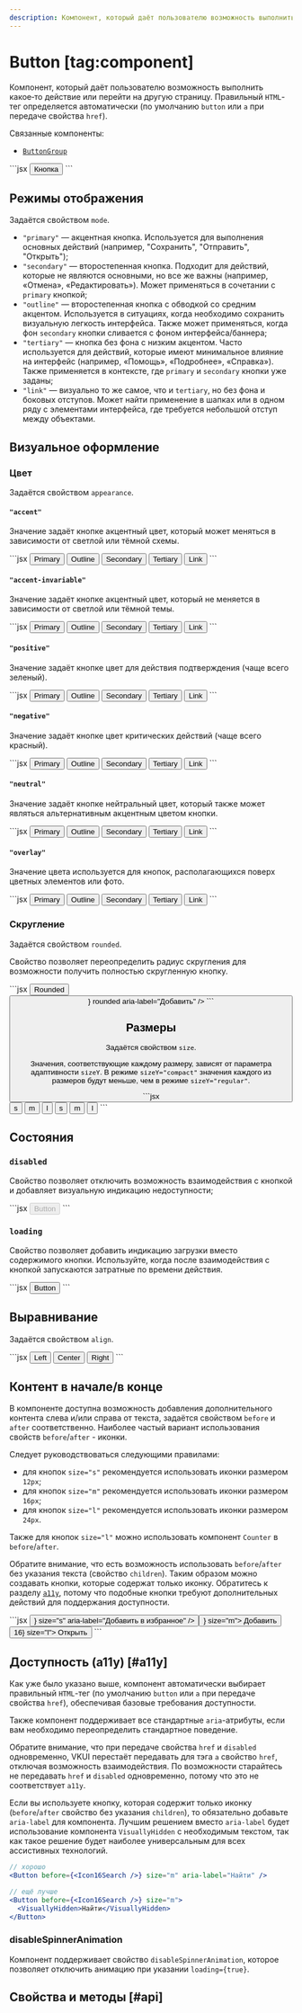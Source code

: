 ```yaml
---
description: Компонент, который даёт пользователю возможность выполнить какое‑то действие или перейти на другую страницу.
---
```


<Overview group="buttons">

# Button [tag:component]

Компонент, который даёт пользователю возможность выполнить какое‑то действие или перейти на другую страницу.
Правильный `HTML`-тег определяется автоматически (по умолчанию `button` или `a` при передаче свойства `href`).

Связанные компоненты:

- [`ButtonGroup`](/components/button-group)

</Overview>

<Playground>
  ```jsx
  <Button>Кнопка</Button>
  ```
</Playground>

## Режимы отображения

Задаётся свойством `mode`.

- `"primary"` — акцентная кнопка. Используется для выполнения основных действий
  (например, "Сохранить", "Отправить", "Открыть");
- `"secondary"` — второстепенная кнопка. Подходит для действий, которые не являются основными, но все же важны
  (например, «Отмена», «Редактировать»). Может применяться в сочетании с `primary` кнопкой;
- `"outline"` — второстепенная кнопка с обводкой со средним акцентом. Используется в ситуациях,
  когда необходимо сохранить визуальную легкость интерфейса. Также может применяться,
  когда фон `secondary` кнопки сливается с фоном интерфейса/баннера;
- `"tertiary"` — кнопка без фона с низким акцентом. Часто используется для действий,
  которые имеют минимальное влияние на интерфейс (например, «Помощь», «Подробнее», «Справка»).
  Также применяется в контексте, где `primary` и `secondary` кнопки уже заданы;
- `"link"` — визуально то же самое, что и `tertiary`, но без фона и боковых отступов.
  Может найти применение в шапках или в одном ряду с элементами интерфейса,
  где требуется небольшой отступ между объектами.

## Визуальное оформление

### Цвет

Задаётся свойством `appearance`.

#### `"accent"`

Значение задаёт кнопке акцентный цвет, который может меняться в зависимости от светлой или тёмной схемы.

<Playground>
  ```jsx
  <Button appearance="accent" mode="primary">
    Primary
  </Button>
  <Button appearance="accent" mode="outline">
    Outline
  </Button>
  <Button appearance="accent" mode="secondary">
    Secondary
  </Button>
  <Button appearance="accent" mode="tertiary">
    Tertiary
  </Button>
  <Button appearance="accent" mode="link">
    Link
  </Button>
  ```
</Playground>

#### `"accent-invariable"`

Значение задаёт кнопке акцентный цвет, который не меняется в зависимости от светлой или тёмной темы.

<Playground>
  ```jsx
  <Button appearance="accent-invariable" mode="primary">
    Primary
  </Button>
  <Button appearance="accent-invariable" mode="outline">
    Outline
  </Button>
  <Button appearance="accent-invariable" mode="secondary">
    Secondary
  </Button>
  <Button appearance="accent-invariable" mode="tertiary">
    Tertiary
  </Button>
  <Button appearance="accent-invariable" mode="link">
    Link
  </Button>
  ```
</Playground>

#### `"positive"`

Значение задаёт кнопке цвет для действия подтверждения (чаще всего зеленый).

<Playground>
  ```jsx
  <Button appearance="positive" mode="primary">
    Primary
  </Button>
  <Button appearance="positive" mode="outline">
    Outline
  </Button>
  <Button appearance="positive" mode="secondary">
    Secondary
  </Button>
  <Button appearance="positive" mode="tertiary">
    Tertiary
  </Button>
  <Button appearance="positive" mode="link">
    Link
  </Button>
  ```
</Playground>

#### `"negative"`

Значение задаёт кнопке цвет критических действий (чаще всего красный).

<Playground>
  ```jsx
  <Button appearance="negative" mode="primary">
    Primary
  </Button>
  <Button appearance="negative" mode="outline">
    Outline
  </Button>
  <Button appearance="negative" mode="secondary">
    Secondary
  </Button>
  <Button appearance="negative" mode="tertiary">
    Tertiary
  </Button>
  <Button appearance="negative" mode="link">
    Link
  </Button>
  ```
</Playground>

#### `"neutral"`

Значение задаёт кнопке нейтральный цвет, который также может являться альтернативным акцентным цветом кнопки.

<Playground>
  ```jsx
  <Button appearance="neutral" mode="primary">
    Primary
  </Button>
  <Button appearance="neutral" mode="outline">
    Outline
  </Button>
  <Button appearance="neutral" mode="secondary">
    Secondary
  </Button>
  <Button appearance="neutral" mode="tertiary">
    Tertiary
  </Button>
  <Button appearance="neutral" mode="link">
    Link
  </Button>
  ```
</Playground>

#### `"overlay"`

Значение цвета используется для кнопок, располагающихся поверх цветных элементов или фото.


<Playground Wrapper={OverlayButtonWrapper}>
  ```jsx
  <Button appearance="overlay" mode="primary">
    Primary
  </Button>
  <Button appearance="overlay" mode="outline">
    Outline
  </Button>
  <Button appearance="overlay" mode="secondary">
    Secondary
  </Button>
  <Button appearance="overlay" mode="tertiary">
    Tertiary
  </Button>
  <Button appearance="overlay" mode="link">
    Link
  </Button>
  ```
</Playground>

### Скругление

Задаётся свойством `rounded`.

Свойство позволяет переопределить радиус скругления для возможности получить полностью скругленную кнопку.

<Playground>
  ```jsx
  <Button rounded>Rounded</Button>
  <Button before={<Icon12Add />} rounded aria-label="Добавить" />
  ```
</Playground>

## Размеры

Задаётся свойством `size`.

Значения, соответствующие каждому размеру, зависят от параметра адаптивности `sizeY`.
В режиме `sizeY="compact"` значения каждого из размеров будут меньше, чем в режиме `sizeY="regular"`.

<Playground direction="column">
  ```jsx
  <AdaptivityProvider sizeY="compact">
    <Flex gap="m" align="center">
      <Button size="s">s</Button>
      <Button size="m">m</Button>
      <Button size="l">l</Button>
    </Flex>
  </AdaptivityProvider>
  <AdaptivityProvider sizeY="regular">
    <Flex gap="m" align="center">
      <Button size="s">s</Button>
      <Button size="m">m</Button>
      <Button size="l">l</Button>
    </Flex>
  </AdaptivityProvider>
  ```
</Playground>

## Состояния

### `disabled`

Свойство позволяет отключить возможность взаимодействия с кнопкой и добавляет визуальную индикацию недоступности;

<Playground>
  ```jsx
  <Button disabled>Button</Button>
  ```
</Playground>

### `loading`

Свойство позволяет добавить индикацию загрузки вместо содержимого кнопки. Используйте, когда после взаимодействия с кнопкой
запускаются затратные по времени действия.

<Playground>
  ```jsx
  <Button loading>Button</Button>
  ```
</Playground>

## Выравнивание

Задаётся свойством `align`.

<Playground>
  ```jsx
  <Button align="left">Left</Button>
  <Button align="center">Center</Button>
  <Button align="right">Right</Button>
  ```
</Playground>

## Контент в начале/в конце

В компоненте доступна возможность добавления дополнительного контента слева и/или справа от текста,
задаётся свойством `before` и `after` соответственно. Наиболее частый вариант использования свойств `before`/`after` - иконки.

Следует руководствоваться следующими правилами:

- для кнопок `size="s"` рекомендуется использовать иконки размером `12px`;
- для кнопок `size="m"` рекомендуется использовать иконки размером `16px`;
- для кнопок `size="l"` рекомендуется использовать иконки размером `24px`.

Также для кнопок `size="l"` можно использовать компонент `Counter` в `before`/`after`.

Обратите внимание, что есть возможность использовать `before`/`after` без указания текста (свойство `children`).
Таким образом можно создавать кнопки, которые содержат только иконку. Обратитесь к разделу [`a11y`](#a11y),
потому что подобные кнопки требуют дополнительных действий для поддержания доступности.

<Playground>
  ```jsx
  <Button after={<Icon12Like />} size="s" aria-label="Добавить в избранное" />
  <Button before={<Icon16Add />} size="m">
    Добавить
  </Button>
  <Button after={<Counter>16</Counter>} size="l">
    Открыть
  </Button>
  ```
</Playground>

## Доступность (a11y) [#a11y]

Как уже было указано выше, компонент автоматически выбирает правильный `HTML`-тег
(по умолчанию `button` или `a` при передаче свойства `href`), обеспечивая базовые требования доступности.

Также компонент поддерживает все стандартные `aria`-атрибуты, если вам необходимо переопределить
стандартное поведение.

Обратите внимание, что при передаче свойства `href` и `disabled` одновременно, VKUI перестаёт передавать для тэга `a`
свойство `href`, отключая возможность взаимодействия.
По возможности старайтесь не передавать `href` и `disabled` одновременно, потому что это не соответствует `a11y`.

Если вы используете кнопку, которая содержит только иконку (`before`/`after` свойство без указания `children`),
то обязательно добавьте `aria-label` для компонента. Лучшим решением вместо `aria-label` будет использование
компонента `VisuallyHidden` с необходимым текстом, так как такое решение будет
наиболее универсальным для всех ассистивных технологий.

```jsx
// хорошо
<Button before={<Icon16Search />} size="m" aria-label="Найти" />

// ещё лучше
<Button before={<Icon16Search />} size="m">
  <VisuallyHidden>Найти</VisuallyHidden>
</Button>
```

### disableSpinnerAnimation

Компонент поддерживает свойство `disableSpinnerAnimation`, которое позволяет отключить анимацию при указании
`loading={true}`.

## Свойства и методы [#api]

<PropsTable name="Button" />

